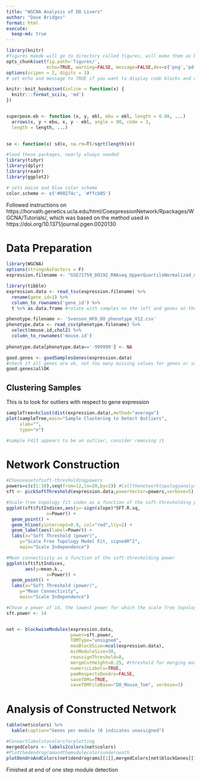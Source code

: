 ```yaml
---
title: "WGCNA Analysis of DO Livers"
author: "Dave Bridges"
format: html
execute:
  keep-md: true
---
```


```r
library(knitr)
#figures makde will go to directory called figures, will make them as both png and pdf files 
opts_chunk$set(fig.path='figures/',
               echo=TRUE, warning=FALSE, message=FALSE,dev=c('png','pdf'))
options(scipen = 2, digits = 3)
# set echo and message to TRUE if you want to display code blocks and code output respectively

knitr::knit_hooks$set(inline = function(x) {
  knitr:::format_sci(x, 'md')
})


superpose.eb <- function (x, y, ebl, ebu = ebl, length = 0.08, ...)
  arrows(x, y + ebu, x, y - ebl, angle = 90, code = 3,
  length = length, ...)

  
se <- function(x) sd(x, na.rm=T)/sqrt(length(x))

#load these packages, nearly always needed
library(tidyr)
library(dplyr)
library(readr)
library(ggplot2)

# sets maize and blue color scheme
color.scheme <- c('#00274c', '#ffcb05')
```

Followed instructions on https://horvath.genetics.ucla.edu/html/CoexpressionNetwork/Rpackages/WGCNA/Tutorials/, which was based on the method used in https://doi.org/10.1371/journal.pgen.0020130

# Data Preparation

```r
library(WGCNA)
options(stringsAsFactors = F)
expression.filename <- "GSE72759_DO192_RNAseq_UpperQuartileNormalized_n21454genes_forGEOSubmission.txt"

library(tibble)
expression.data <- read_tsv(expression.filename) %>%
  rename(gene_id=1) %>%
  column_to_rownames('gene_id') %>%
  t %>% as.data.frame #rotate with samples on the left and genes on the columns

phenotype.filename <- 'Svenson_HFD_DO_phenotype_V12.csv'
phenotype.data <- read_csv(phenotype.filename) %>% 
  select(mouse.id,chol2) %>%
  column_to_rownames('mouse.id')
  
phenotype.data[phenotype.data=='-999999'] <- NA

good.genes <- goodSamplesGenes(expression.data)
#check if all genes are ok, not too many missing values for genes or samples
good.genes$allOK

```

## Clustering Samples

This is to look for outliers with respect to gene expression

```r
sampleTree=hclust(dist(expression.data),method="average")
plot(sampleTree,main="Sample Clustering to Detect Outliers",
     xlab="",
     type="n")

#sample F413 appears to be an outlier, consider removing it
```

# Network Construction

```r
#Chooseasetofsoft-thresholdingpowers 
powers=c(c(1:10),seq(from=12,to=20,by=2)) #Callthenetworktopologyanalysisfunction 
sft <- pickSoftThreshold(expression.data,powerVector=powers,verbose=5)

#Scale-free topology fit index as a function of the soft-thresholding power 
ggplot(sft$fitIndices,aes(y=-sign(slope)*SFT.R.sq,
               x=Power)) +
  geom_point() +
  geom_hline(yintercept=0.9, col="red",lty=2) +
  geom_label(aes(label=Power)) +
  labs(x="Soft Threshold (power)",
     y="Scale Free Topology Model Fit, signedR^2",
     main="Scale Independence")

#Mean connectivity as a function of the soft-thresholding power 
ggplot(sft$fitIndices,
       aes(y=mean.k.,
               x=Power)) +
  geom_point() +
  labs(x="Soft Threshold (power)",
     y="Mean Connectivity",
     main="Scale Independence")

#Chose a power of 14, the lowest power for which the scale free topology curve flattens after reaching a high value
sft.power <- 14


net <- blockwiseModules(expression.data,
                        power=sft.power, 
                        TOMType="unsigned",
                        maxBlockSize=ncol(expression.data),
                        minModuleSize=30, 
                        reassignThreshold=0,
                        mergeCutHeight=0.25, #threshold for merging modules
                        numericLabels=TRUE,
                        pamRespectsDendro=FALSE, 
                        saveTOMs=TRUE, 
                        saveTOMFileBase="DO_Mouse_Tom", verbose=3)
```

# Analysis of Constructed Network

```r
table(net$colors) %>%
  kable(caption="Genes per module (0 indicates unassigned")

#Convertlabelstocolorsforplotting 
mergedColors <- labels2colors(net$colors) 
#Plotthedendrogramandthemodulecolorsunderneath 
plotDendroAndColors(net$dendrograms[[1]],mergedColors[net$blockGenes[[1]]], "Modulecolors", dendroLabels=FALSE,hang=0.03, addGuide=TRUE,guideHang=0.05)
```

Finished at end of one step module detection